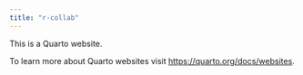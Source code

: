 ```yaml
---
title: "r-collab"
---
```


This is a Quarto website.

To learn more about Quarto websites visit <https://quarto.org/docs/websites>.
